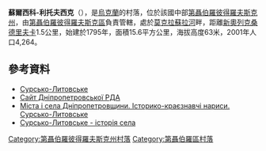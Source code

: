 {{coord|48|20|6|N|34|56|13|E|scale:30000_region:UA|display=title}}

'''蘇爾西科-利托夫西克'''（{{lang-uk|Сурсько-Литовське}}），是[[烏克蘭|烏克蘭]]的村落，位於該國中部[[第聶伯羅彼得羅夫斯克州|第聶伯羅彼得羅夫斯克州]]，由[[第聶伯羅彼得羅夫斯克區|第聶伯羅彼得羅夫斯克區]]負責管轄，處於[[莫克拉蘇拉河|莫克拉蘇拉河]]畔，距離[[新奧列克桑德里夫卡_(第聶伯羅彼得羅夫斯克區)|新奧列克桑德里夫卡]]1.5公里，始建於1795年，面積15.6平方公里，海拔高度63米，2001年人口4,264。

==參考資料==
*[http://gska2.rada.gov.ua/pls/z7502/A005?rdat1=20.10.2003&rf7571=5346 Сурсько-Литовське]{{Dead link|date=2018年6月 |bot=InternetArchiveBot |fix-attempted=no }}
* [http://www.dnipropetrovskiy.dp.gov.ua/OBLADM/dnepr_rda.nsf/a57ed39423da8150c2257424002d84e8/31a707e2e5adc3d8c22576240060f56b?OpenDocument Сайт Дніпропетровської РДА] {{Wayback|url=http://www.dnipropetrovskiy.dp.gov.ua/OBLADM/dnepr_rda.nsf/a57ed39423da8150c2257424002d84e8/31a707e2e5adc3d8c22576240060f56b?OpenDocument |date=20160305070309 }}
* [http://who-is-who.com.ua/bookmaket/mistadnepr2008/5/12.html Міста і села Дніпропетровщини. Історико-краєзнавчі нариси. Сурсько-Литовське]{{Dead link|date=2018年6月 |bot=InternetArchiveBot |fix-attempted=no }}
* [http://imsu-dnipropetrovsk.com/mista-i-sela/dnipropetrovskyj-rajon/sursko-lytovske.html Сурсько-Литовське - історія села] {{Wayback|url=http://imsu-dnipropetrovsk.com/mista-i-sela/dnipropetrovskyj-rajon/sursko-lytovske.html |date=20210420034053 }}

{{DEFAULTSORT:Сурсько-Литовське}}
[[Category:第聶伯羅彼得羅夫斯克州村落|Category:第聶伯羅彼得羅夫斯克州村落]]
[[Category:第聶伯羅區村落|Category:第聶伯羅區村落]]


{{Dnipropetrovsk-geo-stub}}